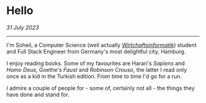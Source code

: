 # Hello
_31 July 2023_

---

I'm Soheil, a Computer Science (well actually [_Wirtchaftsinformatik_](https://en.wikipedia.org/wiki/Business_informatics))
student and Full Stack Engineer from Germany's most delightful city, Hamburg.

I enjoy reading books. Some of my favourites are Harari's _Sapiens_ and _Homo Deus_, Goethe's _Faust_
and _Robinson Crouso_, the latter I read only once as a kid in the Turkish edition.
From time to time I'd go for a run.

I admire a couple of people for - some of, certainly not all - the things they have done and stand for.
